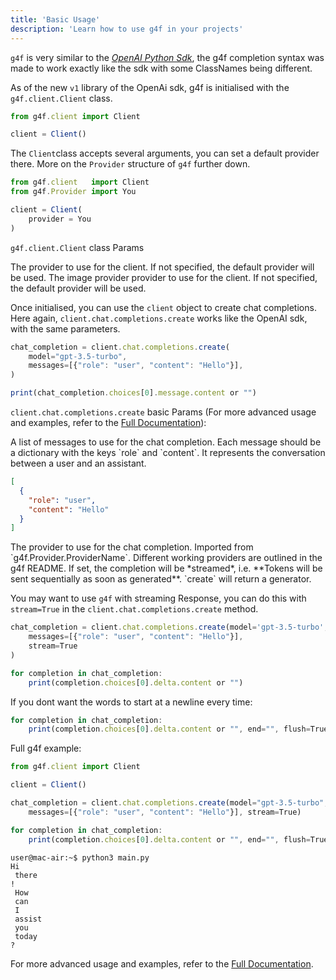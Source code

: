 ```yaml
---
title: 'Basic Usage'
description: 'Learn how to use g4f in your projects'
---
```


<Note>`g4f` is very similar to the [*OpenAI Python Sdk*](https://github.com/openai/openai-python), the g4f completion syntax was made to work exactly like the sdk with some ClassNames being different.</Note>

As of the new `v1` library of the OpenAi sdk, g4f is initialised with the `g4f.client.Client` class.

```jsx
from g4f.client import Client

client = Client()
````

The `Client`class accepts several arguments, you can set a default provider there. More on the `Provider` structure of `g4f` further down.
```jsx
from g4f.client   import Client
from g4f.Provider import You

client = Client(
    provider = You
)
```

`g4f.client.Client` class Params

<ParamField path="provider" type="ProviderType" default="None">
  The provider to use for the client. If not specified, the default provider will be used.
</ParamField>

<ParamField path="image_provider" type="ImageProvider" default="None">
  The image provider provider to use for the client. If not specified, the default provider will be used.
</ParamField>


Once initialised, you can use the `client` object to create chat completions. Here again, `client.chat.completions.create` works like the OpenAI sdk, with the same parameters.


```jsx
chat_completion = client.chat.completions.create(
    model="gpt-3.5-turbo",
    messages=[{"role": "user", "content": "Hello"}],
)

print(chat_completion.choices[0].message.content or "")
```

`client.chat.completions.create` basic Params (For more advanced usage and examples, refer to the [Full Documentation](/docs)):

<ParamField path="messages" type="list" required>
  A list of messages to use for the chat completion. Each message should be a dictionary with the keys `role` and `content`.
  It represents the conversation between a user and an assistant.
  
  <Card>
      <ParamField path="role" type="str" default="system|user|assistant" required></ParamField>
      <ParamField path="content" type="str" required></ParamField>
  </Card>

  ```json
  [
    {
      "role": "user",
      "content": "Hello"
    }
  ]
  ```
</ParamField>

<ParamField path="provider" type="ProviderType" default="Auto">
  The provider to use for the chat completion. Imported from `g4f.Provider.ProviderName`. Different working providers are outlined in the g4f README.
</ParamField>

<ParamField path="stream" type="bool" default="False">
  If set, the completion will be *streamed*, i.e. **Tokens will be sent sequentially as soon as generated**.  
  `create` will return a generator.
</ParamField>

You may want to use `g4f` with streaming Response, you can do this with `stream=True` in the `client.chat.completions.create` method.

```jsx
chat_completion = client.chat.completions.create(model='gpt-3.5-turbo',
    messages=[{"role": "user", "content": "Hello"}], 
    stream=True
)

for completion in chat_completion:
    print(completion.choices[0].delta.content or "")
```

If you dont want the words to start at a newline every time:
```jsx
for completion in chat_completion:
    print(completion.choices[0].delta.content or "", end="", flush=True)
```

Full g4f example:
  
```jsx
from g4f.client import Client

client = Client()

chat_completion = client.chat.completions.create(model="gpt-3.5-turbo",
    messages=[{"role": "user", "content": "Hello"}], stream=True)

for completion in chat_completion:
    print(completion.choices[0].delta.content or "", end="", flush=True)
```
```
user@mac-air:~$ python3 main.py
Hi
 there
!
 How
 can
 I
 assist
 you
 today
?
```

For more advanced usage and examples, refer to the [Full Documentation](/docs).